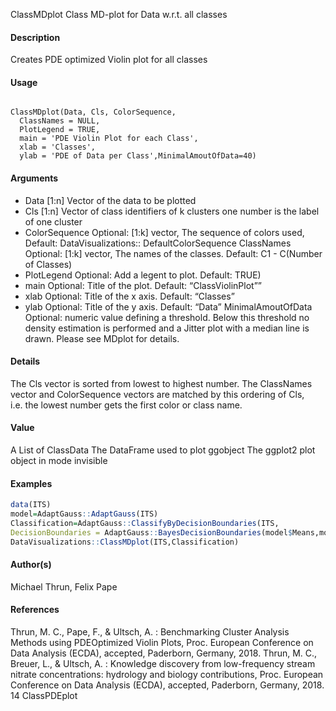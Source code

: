 ClassMDplot Class MD-plot for Data w.r.t. all classes

#### Description
Creates PDE optimized Violin plot for all classes

#### Usage

<pre><code>
ClassMDplot(Data, Cls, ColorSequence,
  ClassNames = NULL,
  PlotLegend = TRUE,
  main = 'PDE Violin Plot for each Class',
  xlab = 'Classes',
  ylab = 'PDE of Data per Class',MinimalAmoutOfData=40)
</code></pre>

#### Arguments
* Data [1:n] Vector of the data to be plotted
* Cls [1:n] Vector of class identifiers of k clusters one number is the label of one
cluster
* ColorSequence Optional: [1:k] vector, The sequence of colors used, Default: DataVisualizations::
DefaultColorSequence
ClassNames Optional: [1:k] vector, The names of the classes. Default: C1 - C(Number of Classes)
* PlotLegend Optional: Add a legent to plot. Default: TRUE)
* main Optional: Title of the plot. Default: "ClassViolinPlot""
* xlab Optional: Title of the x axis. Default: "Classes"
* ylab Optional: Title of the y axis. Default: "Data"
MinimalAmoutOfData
Optional: numeric value defining a threshold. Below this threshold no density
estimation is performed and a Jitter plot with a median line is drawn. Please see
MDplot for details.

#### Details
The Cls vector is sorted from lowest to highest number. The ClassNames vector and ColorSequence
vectors are matched by this ordering of Cls, i.e. the lowest number gets the first color or class name.

#### Value
A List of
ClassData The DataFrame used to plot
ggobject The ggplot2 plot object
in mode invisible


#### Examples
```r
data(ITS)
model=AdaptGauss::AdaptGauss(ITS)
Classification=AdaptGauss::ClassifyByDecisionBoundaries(ITS,
DecisionBoundaries = AdaptGauss::BayesDecisionBoundaries(model$Means,model$SDs,model$Weights))
DataVisualizations::ClassMDplot(ITS,Classification)
```

#### Author(s)
Michael Thrun, Felix Pape

#### References
Thrun, M. C., Pape, F., & Ultsch, A. : Benchmarking Cluster Analysis Methods using PDEOptimized
Violin Plots, Proc. European Conference on Data Analysis (ECDA), accepted, Paderborn,
Germany, 2018.
Thrun, M. C., Breuer, L., & Ultsch, A. : Knowledge discovery from low-frequency stream nitrate
concentrations: hydrology and biology contributions, Proc. European Conference on Data Analysis
(ECDA), accepted, Paderborn, Germany, 2018.
14 ClassPDEplot
